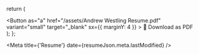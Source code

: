 
  return (
    <div className="no-print">
      <Button
        as="a"
        href="/assets/Andrew Westling Resume.pdf"
        variant="small"
        target="_blank"
        sx={{ marginY: 4 }}
      >
        📃 Download as PDF
      </Button>
    </div>
  );
};

<Meta title={'Resume'} date={resumeJson.meta.lastModified} />

<DownloadAsPDF />

<ResumeHtml />
